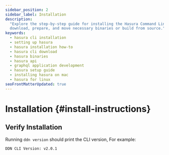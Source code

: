 ```yaml
---
sidebar_position: 2
sidebar_label: Installation
description:
  "Explore the step-by-step guide for installing the Hasura Command Line Interface for various systems. Learn how to
  download, prepare, and move necessary binaries or build from source."
keywords:
  - hasura cli installation
  - setting up hasura
  - hasura installation how-to
  - hasura cli download
  - hasura binaries
  - hasura api
  - graphql application development
  - hasura setup guide
  - installing hasura on mac
  - hasura for linux
seoFrontMatterUpdated: true
---
```



# Installation {#install-instructions}

<InstallTheCli />

## Verify Installation

Running `ddn version` should print the CLI version, For example:

```
DDN CLI Version: v2.0.1
```
